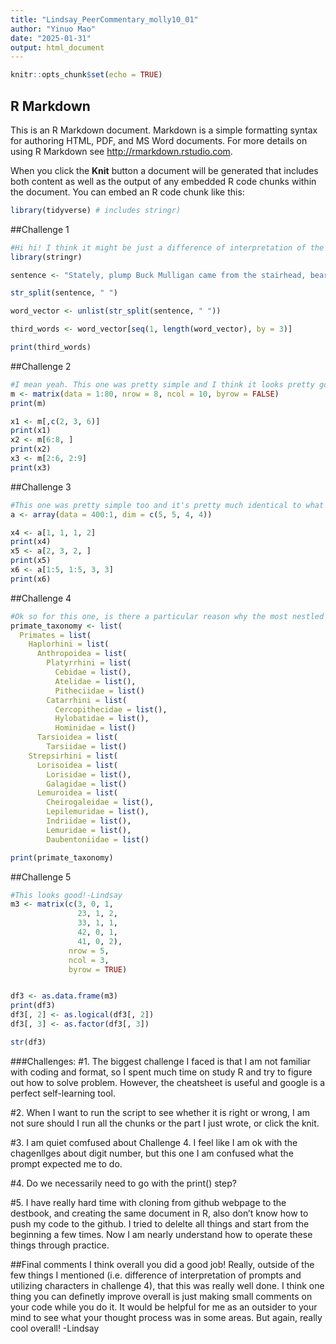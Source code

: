 ```yaml
---
title: "Lindsay_PeerCommentary_molly10_01"
author: "Yinuo Mao"
date: "2025-01-31"
output: html_document
---
```


```r
knitr::opts_chunk$set(echo = TRUE)
```

## R Markdown

This is an R Markdown document. Markdown is a simple formatting syntax for authoring HTML, PDF, and MS Word documents. For more details on using R Markdown see <http://rmarkdown.rstudio.com>.

When you click the **Knit** button a document will be generated that includes both content as well as the output of any embedded R code chunks within the document. You can embed an R code chunk like this:

```r
library(tidyverse) # includes stringr)
```

##Challenge 1

```r
#Hi hi! I think it might be just a difference of interpretation of the prompt (as in, you interpreted this as "Stately" being the first word, while I interpreted this as "Buck" being the first word). I think it's fine and valid and it's not like it's truly graded anyways just something to note! Anyways I think the code itself looks good but you should probably annotate your code as you go!-Lindsay
library(stringr)

sentence <- "Stately, plump Buck Mulligan came from the stairhead, bearing a bowl of lather on which a mirror and a razor lay crossed."

str_split(sentence, " ")

word_vector <- unlist(str_split(sentence, " "))

third_words <- word_vector[seq(1, length(word_vector), by = 3)]

print(third_words)
```

##Challenge 2

```r
#I mean yeah. This one was pretty simple and I think it looks pretty good and almost identical to what I did. -Lindsay
m <- matrix(data = 1:80, nrow = 8, ncol = 10, byrow = FALSE)
print(m)

x1 <- m[,c(2, 3, 6)]
print(x1)
x2 <- m[6:8, ]
print(x2)
x3 <- m[2:6, 2:9]
print(x3)
```
##Challenge 3

```r
#This one was pretty simple too and it's pretty much identical to what I did. Good job!-Lindsay
a <- array(data = 400:1, dim = c(5, 5, 4, 4))

x4 <- a[1, 1, 1, 2]
print(x4)
x5 <- a[2, 3, 2, ]
print(x5)
x6 <- a[1:5, 1:5, 3, 3]
print(x6)
```

##Challenge 4

```r
#Ok so for this one, is there a particular reason why the most nestled items (i.e. Cebidae, Atelidae, Pitheciidae, etc.) are also =list()? This changes the format of your final product so the lists will no longer show =list() but instead by setting Cebidae, Atelidae, etc. as characters using "", you just get Cebidae, etc. Sorry if this doesn't make sense but I would just play around with it a little.-Lindsay
primate_taxonomy <- list(
  Primates = list(
    Haplorhini = list(
      Anthropoidea = list(
        Platyrrhini = list(
          Cebidae = list(),
          Atelidae = list(),
          Pitheciidae = list()
        Catarrhini = list(
          Cercopithecidae = list(),
          Hylobatidae = list(),
          Hominidae = list()
      Tarsioidea = list(
        Tarsiidae = list()
    Strepsirhini = list(
      Lorisoidea = list(
        Lorisidae = list(),
        Galagidae = list()
      Lemuroidea = list(
        Cheirogaleidae = list(),
        Lepilemuridae = list(),
        Indriidae = list(),
        Lemuridae = list(),
        Daubentoniidae = list()

print(primate_taxonomy)
```

##Challenge 5

```r
#This looks good!-Lindsay
m3 <- matrix(c(3, 0, 1,
               23, 1, 2,
               33, 1, 1,
               42, 0, 1,
               41, 0, 2),
             nrow = 5,
             ncol = 3,
             byrow = TRUE)


df3 <- as.data.frame(m3)
print(df3)
df3[, 2] <- as.logical(df3[, 2])
df3[, 3] <- as.factor(df3[, 3])

str(df3)
```

###Challenges:
#1. The biggest challenge I faced is that I am not familiar with coding and format, so I spent much time on study R and try to figure out how to solve problem. However, the cheatsheet is useful and google is a perfect self-learning tool.

#2. When I want to run the script to see whether it is right or wrong, I am not sure should I run all the chunks or the part I just wrote, or click the knit.

#3. I am quiet comfused about Challenge 4. I feel like I am ok with the chagenllges about digit number, but this one I am confused what the prompt expected me to do.

#4. Do we necessarily need to go with the print() step?

#5. I have really hard time with cloning from github webpage to the destbook, and creating the same document in R, also don't know how to push my code to the github. I tried to delelte all things and start from the beginning a few times. Now I am nearly understand how to operate these things through practice.

##Final comments
I think overall you did a good job! Really, outside of the few things I mentioned (i.e. difference of interpretation of prompts and utilizing characters in challenge 4), that this was really well done. I think one thing you can definetly improve overall is just making small comments on your code while you do it. It would be helpful for me as an outsider to your mind to see what your thought process was in some areas. But again, really cool overall!
-Lindsay
